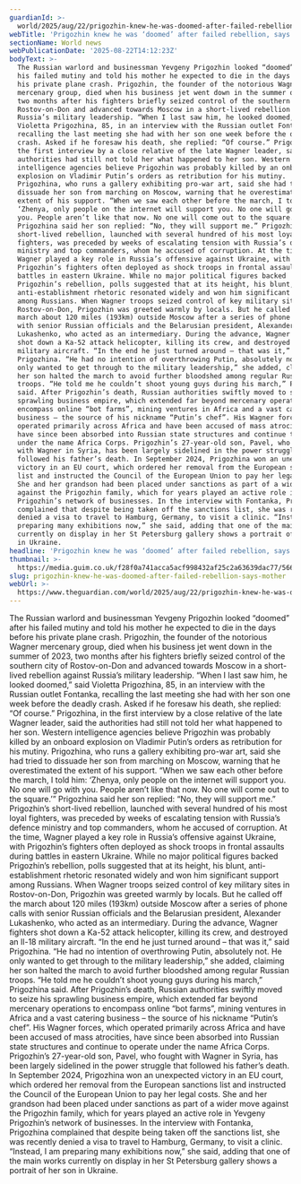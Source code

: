 ```yaml
---
guardianId: >-
  world/2025/aug/22/prigozhin-knew-he-was-doomed-after-failed-rebellion-says-mother
webTitle: 'Prigozhin knew he was ‘doomed’ after failed rebellion, says mother'
sectionName: World news
webPublicationDate: '2025-08-22T14:12:23Z'
bodyText: >-
  The Russian warlord and businessman Yevgeny Prigozhin looked “doomed” after
  his failed mutiny and told his mother he expected to die in the days before
  his private plane crash. Prigozhin, the founder of the notorious Wagner
  mercenary group, died when his business jet went down in the summer of 2023,
  two months after his fighters briefly seized control of the southern city of
  Rostov-on-Don and advanced towards Moscow in a short-lived rebellion against
  Russia’s military leadership. “When I last saw him, he looked doomed,” said
  Violetta Prigozhina, 85, in an interview with the Russian outlet Fontanka,
  recalling the last meeting she had with her son one week before the deadly
  crash. Asked if he foresaw his death, she replied: “Of course.” Prigozhina, in
  the first interview by a close relative of the late Wagner leader, said the
  authorities had still not told her what happened to her son. Western
  intelligence agencies believe Prigozhin was probably killed by an onboard
  explosion on Vladimir Putin’s orders as retribution for his mutiny.
  Prigozhina, who runs a gallery exhibiting pro-war art, said she had tried to
  dissuade her son from marching on Moscow, warning that he overestimated the
  extent of his support. “When we saw each other before the march, I told him:
  ‘Zhenya, only people on the internet will support you. No one will go with
  you. People aren’t like that now. No one will come out to the square.’”
  Prigozhina said her son replied: “No, they will support me.” Prigozhin’s
  short-lived rebellion, launched with several hundred of his most loyal
  fighters, was preceded by weeks of escalating tension with Russia’s defence
  ministry and top commanders, whom he accused of corruption. At the time,
  Wagner played a key role in Russia’s offensive against Ukraine, with
  Prigozhin’s fighters often deployed as shock troops in frontal assaults during
  battles in eastern Ukraine. While no major political figures backed
  Prigozhin’s rebellion, polls suggested that at its height, his blunt,
  anti-establishment rhetoric resonated widely and won him significant support
  among Russians. When Wagner troops seized control of key military sites in
  Rostov-on-Don, Prigozhin was greeted warmly by locals. But he called off the
  march about 120 miles (193km) outside Moscow after a series of phone calls
  with senior Russian officials and the Belarusian president, Alexander
  Lukashenko, who acted as an intermediary. During the advance, Wagner fighters
  shot down a Ka-52 attack helicopter, killing its crew, and destroyed an Il-18
  military aircraft. “In the end he just turned around – that was it,” said
  Prigozhina. “He had no intention of overthrowing Putin, absolutely not. He
  only wanted to get through to the military leadership,” she added, claiming
  her son halted the march to avoid further bloodshed among regular Russian
  troops. “He told me he couldn’t shoot young guys during his march,” Prigozhina
  said. After Prigozhin’s death, Russian authorities swiftly moved to seize his
  sprawling business empire, which extended far beyond mercenary operations to
  encompass online “bot farms”, mining ventures in Africa and a vast catering
  business – the source of his nickname “Putin’s chef”. His Wagner forces, which
  operated primarily across Africa and have been accused of mass atrocities,
  have since been absorbed into Russian state structures and continue to operate
  under the name Africa Corps. Prigozhin’s 27-year-old son, Pavel, who fought
  with Wagner in Syria, has been largely sidelined in the power struggle that
  followed his father’s death. In September 2024, Prigozhina won an unexpected
  victory in an EU court, which ordered her removal from the European sanctions
  list and instructed the Council of the European Union to pay her legal costs.
  She and her grandson had been placed under sanctions as part of a wider move
  against the Prigozhin family, which for years played an active role in Yevgeny
  Prigozhin’s network of businesses. In the interview with Fontanka, Prigozhina
  complained that despite being taken off the sanctions list, she was recently
  denied a visa to travel to Hamburg, Germany, to visit a clinic. “Instead, I am
  preparing many exhibitions now,” she said, adding that one of the main works
  currently on display in her St Petersburg gallery shows a portrait of her son
  in Ukraine.
headline: 'Prigozhin knew he was ‘doomed’ after failed rebellion, says mother'
thumbnail: >-
  https://media.guim.co.uk/f28f0a741acca5acf998432af25c2a63639dac77/566_0_4476_3583/500.jpg
slug: prigozhin-knew-he-was-doomed-after-failed-rebellion-says-mother
webUrl: >-
  https://www.theguardian.com/world/2025/aug/22/prigozhin-knew-he-was-doomed-after-failed-rebellion-says-mother
---
```

The Russian warlord and businessman Yevgeny Prigozhin looked “doomed” after his failed mutiny and told his mother he expected to die in the days before his private plane crash. Prigozhin, the founder of the notorious Wagner mercenary group, died when his business jet went down in the summer of 2023, two months after his fighters briefly seized control of the southern city of Rostov-on-Don and advanced towards Moscow in a short-lived rebellion against Russia’s military leadership. “When I last saw him, he looked doomed,” said Violetta Prigozhina, 85, in an interview with the Russian outlet Fontanka, recalling the last meeting she had with her son one week before the deadly crash. Asked if he foresaw his death, she replied: “Of course.” Prigozhina, in the first interview by a close relative of the late Wagner leader, said the authorities had still not told her what happened to her son. Western intelligence agencies believe Prigozhin was probably killed by an onboard explosion on Vladimir Putin’s orders as retribution for his mutiny. Prigozhina, who runs a gallery exhibiting pro-war art, said she had tried to dissuade her son from marching on Moscow, warning that he overestimated the extent of his support. “When we saw each other before the march, I told him: ‘Zhenya, only people on the internet will support you. No one will go with you. People aren’t like that now. No one will come out to the square.’” Prigozhina said her son replied: “No, they will support me.” Prigozhin’s short-lived rebellion, launched with several hundred of his most loyal fighters, was preceded by weeks of escalating tension with Russia’s defence ministry and top commanders, whom he accused of corruption. At the time, Wagner played a key role in Russia’s offensive against Ukraine, with Prigozhin’s fighters often deployed as shock troops in frontal assaults during battles in eastern Ukraine. While no major political figures backed Prigozhin’s rebellion, polls suggested that at its height, his blunt, anti-establishment rhetoric resonated widely and won him significant support among Russians. When Wagner troops seized control of key military sites in Rostov-on-Don, Prigozhin was greeted warmly by locals. But he called off the march about 120 miles (193km) outside Moscow after a series of phone calls with senior Russian officials and the Belarusian president, Alexander Lukashenko, who acted as an intermediary. During the advance, Wagner fighters shot down a Ka-52 attack helicopter, killing its crew, and destroyed an Il-18 military aircraft. “In the end he just turned around – that was it,” said Prigozhina. “He had no intention of overthrowing Putin, absolutely not. He only wanted to get through to the military leadership,” she added, claiming her son halted the march to avoid further bloodshed among regular Russian troops. “He told me he couldn’t shoot young guys during his march,” Prigozhina said. After Prigozhin’s death, Russian authorities swiftly moved to seize his sprawling business empire, which extended far beyond mercenary operations to encompass online “bot farms”, mining ventures in Africa and a vast catering business – the source of his nickname “Putin’s chef”. His Wagner forces, which operated primarily across Africa and have been accused of mass atrocities, have since been absorbed into Russian state structures and continue to operate under the name Africa Corps. Prigozhin’s 27-year-old son, Pavel, who fought with Wagner in Syria, has been largely sidelined in the power struggle that followed his father’s death. In September 2024, Prigozhina won an unexpected victory in an EU court, which ordered her removal from the European sanctions list and instructed the Council of the European Union to pay her legal costs. She and her grandson had been placed under sanctions as part of a wider move against the Prigozhin family, which for years played an active role in Yevgeny Prigozhin’s network of businesses. In the interview with Fontanka, Prigozhina complained that despite being taken off the sanctions list, she was recently denied a visa to travel to Hamburg, Germany, to visit a clinic. “Instead, I am preparing many exhibitions now,” she said, adding that one of the main works currently on display in her St Petersburg gallery shows a portrait of her son in Ukraine.
